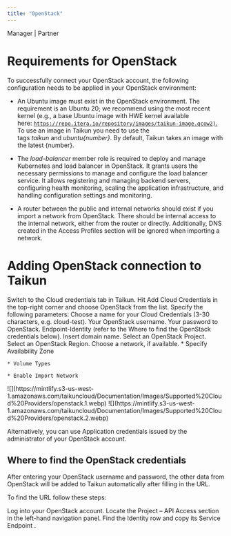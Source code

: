 ```yaml
---
title: "OpenStack"
---
```


<Icon icon="user-tie" iconType="solid" /> Manager | <Icon icon="handshake" iconType="solid" /> Partner

# Requirements for OpenStack

To successfully connect your OpenStack account, the following configuration needs to be applied in your OpenStack environment:

* An Ubuntu image must exist in the OpenStack environment. The requirement is an Ubuntu 20; we recommend using the most recent kernel (e.g., a base Ubuntu image with HWE kernel available here: [`https://repo.itera.io/repository/images/taikun-image.qcow2)`.](https://repo.itera.io/repository/images/taikun-image.qcow2\).) To use an image in Taikun you need to use the tags *taikun* and *ubuntu\{number}*. By default, Taikun takes an image with the latest \{number}.

* The *load-balancer* member role is required to deploy and manage Kubernetes and load balancer in OpenStack. It grants users the necessary permissions to manage and configure the load balancer service. It allows registering and managing backend servers, configuring health monitoring, scaling the application infrastructure, and handling configuration settings and monitoring.

* A router between the public and internal networks should exist if you import a network from OpenStack. There should be internal access to the internal network, either from the router or directly. Additionally, DNS created in the Access Profiles section will be ignored when importing a network.

# Adding OpenStack connection to Taikun

<Steps>
  <Step title="First Step">
    Switch to the Cloud credentials tab in Taikun.
  </Step>

  <Step title="Second Step">
    Hit Add Cloud Credentials in the top-right corner and choose OpenStack from the list.
  </Step>

  <Step title="Third Step">
    Specify the following parameters:
  </Step>
</Steps>

<AccordionGroup>
  <Accordion title="Cloud Name">
    Choose a name for your Cloud Credentials (3-30 characters, e.g. cloud-test).
  </Accordion>

  <Accordion title="User">
    Your OpenStack username.
  </Accordion>

  <Accordion title="Password">
    Your password to OpenStack.
  </Accordion>

  <Accordion title="URL">
    Endpoint-Identity (refer to the Where to find the OpenStack credentials below).
  </Accordion>

  <Accordion title="Domain">
    Insert domain name.
  </Accordion>

  <Accordion title="Project">
    Select an OpenStack Project.
  </Accordion>

  <Accordion title="Region">
    Select an OpenStack Region.
  </Accordion>

  <Accordion title="Public Network">
    Choose a network, if available.
  </Accordion>

  <Accordion title="Optional">
    * Specify Availability Zone

    * Volume Types

    * Enable Import Network
  </Accordion>
</AccordionGroup>

<Frame caption="Cloud Credentials">
  ![](https://mintlify.s3-us-west-1.amazonaws.com/taikuncloud/Documentation/Images/Supported%20Cloud%20Providers/openstack.1.webp)
</Frame>

<Frame caption="Add OpenStack Cloud Credentials">
  ![](https://mintlify.s3-us-west-1.amazonaws.com/taikuncloud/Documentation/Images/Supported%20Cloud%20Providers/openstack.2.webp)
</Frame>

<Info>Alternatively, you can use Application credentials issued by the administrator of your OpenStack account.</Info>

## Where to find the OpenStack credentials

After entering your OpenStack username and password, the other data from OpenStack will be added to Taikun automatically after filling in the URL.

To find the URL follow these steps: 

<Steps>
  <Step title="First Step">
    Log into your OpenStack account.
  </Step>
  <Step title="Second Step">
    Locate the Project – API Access section in the left-hand navigation panel.
  </Step>
  <Step title="Third Step">
    Find the Identity row and copy its Service Endpoint .
  </Step>
</Steps>
